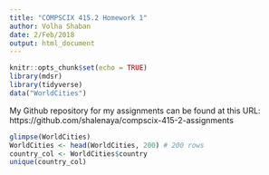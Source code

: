 ```yaml
---
title: "COMPSCIX 415.2 Homework 1"
author: Volha Shaban
date: 2/Feb/2018
output: html_document
---
```


```r
knitr::opts_chunk$set(echo = TRUE)
library(mdsr)
library(tidyverse)
data("WorldCities")
```
My Github repository for my assignments can be found at this URL: https://github.com/shalenaya/compscix-415-2-assignments

```r
glimpse(WorldCities)
WorldCities <- head(WorldCities, 200) # 200 rows
country_col <- WorldCities$country
unique(country_col)
```
